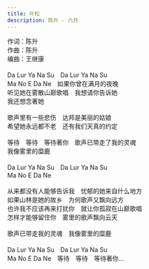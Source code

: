 ```yaml
---
title: 叶松
description: 陈升 - 六月
---
```


作词：陈升<br />作曲：陈升<br />编曲：王继康<br /><br />Da Lur Ya Na Su　Da Lur Ya Na Su<br />Ma No E Da Ne　如果你曾在满月的夜晚<br />听见她在雾散山巅歌唱　我想请你告诉她<br />我还想念著她<br /><br />歌声里有一些悲伤　达邦是美丽的姑娘<br />希望她永远都不老　还有我们天真的约定<br /><br />等待　等待　等待著你　歌声已带走了我的灵魂<br />我像雾里的糜鹿<br /><br />Da Lur Ya Na Su　Da Lur Ya Na Su<br />Ma No E Da Ne<br /><br />从来都没有人能够告诉我　忧郁的她来自什么地方<br />如果山林是她的故乡　为何歌声又飘向远方<br />也许我不应该再来打扰你　就让你孤寂在山巅歌唱<br />怎样才能够留住你　雾里的歌声飘向云天<br /><br />歌声已带走我的灵魂　我像雾里的糜鹿<br /><br />Da Lur Ya Na Su　Da Lur Ya Na Su<br />Ma No E Da Ne　等待　等待　等待著你...